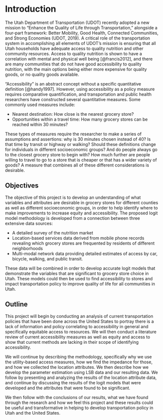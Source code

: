 # Introduction

The Utah Department of Transportation (UDOT) recently adopted a new mission to
"Enhance the Quality of Life through Transportation," alongside a four-part
framework: Better Mobility, Good Health, Connected Communities, and Strong
Economies (UDOT, 2019). A critical role of the transportation system in
accomplishing all elements of UDOT's mission is ensuring that all Utah
households have adequate access to quality nutrition and other community
resources. Access to quality nutrition is shown to have a correlation with
mental and physical well being [@francis2012], and there are many communities
that do not have good accessibility to quality nutrition, with the main options
being either more expensive for quality goods, or no quality goods available.

"Accessibility" is an abstract concept without a specific quantitative
definition [@handy1997]. However, using accessibility as a policy measure
requires comparative quantification, and transportation and public health
researchers have constructed several quantitative measures. Some commonly used
measures include:

-   Nearest destination: How close is the nearest grocery store?
-   Opportunities within a travel time: How many grocery stores can be reached
    within 30 minutes?

These types of measures require the researcher to make a series of assumptions
and assertions: why is 30 minutes chosen instead of 40? Is that time by transit
or highway or walking? Should these definitions change for individuals in
different socioeconomic groups? And do people always go to the closest grocery
store to begin with? How much further are people willing to travel to go to a
store that is cheaper or that has a wider variety of goods? A measure that
combines all of these different considerations is desirable.

## Objectives

The objective of this project is to develop an understanding of what variables
and attributes are desirable in grocery stores for different counties as well as
different socioeconomic groups, in order to help identify where to make
improvements to increase equity and accessibility. The proposed logit model
methodology is developed from a connection between three extensive data sources:

-   A detailed survey of the nutrition market
-   Location-based services data derived from mobile phone records revealing
    which grocery stores are frequented by residents of different neighborhoods
-   Multi-modal network data providing detailed estimates of access by car,
    bicycle, walking, and public transit.

These data will be combined in order to develop accurate logit models that
demonstrate the variables that are significant to grocery store choice in Utah.
These models could then be used to find accessibility to stores and impact
transportation policy to improve quality of life for all communities in Utah.

## Outline

This project will begin by conducting an analysis of current transportation
policies that have been done across the United States to portray there is a lack
of information and policy correlating to accessibility in general and
specifically equitable access to resources. We will then conduct a literature
review of current accessibility measures as well as equity and access to show
that current methods are lacking in their scope of identifying accessibility.

We will continue by describing the methodology, specifically why we use the
utility-based access measures, how we find the impedance for those, and how we
collected the location attributes. We then describe how we develop the parameter
estimation using LSB data and our resulting data. We follow by presenting and
analyzing the results of the location attribute data, and continue by discussing
the results of the logit models that were developed and the attributes that were
found to be significant.

We then follow with the conclusions of our results, what we have found through
the research and how we feel this project and these results could be useful and
transformative in helping to develop transportation policy in Utah and the
United States.
